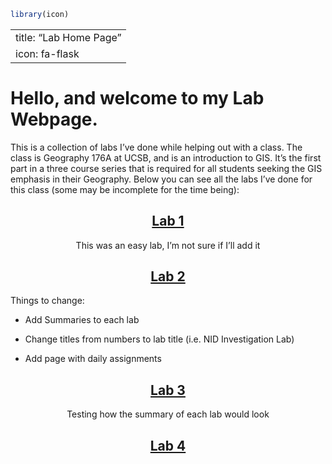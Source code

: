```r
library(icon)
```

---
title: "Lab Home Page"
icon: fa-flask
---

# Hello, and welcome to my Lab Webpage. 

This is a collection of labs I've done while helping out with a class. The class is Geography 176A at UCSB, and is an introduction to GIS. It's the first part in a three course series that is required for all students seeking the GIS emphasis in their Geography. Below you can see all the labs I've done for this class (some may be incomplete for the time being):

<center>

## [Lab 1]()

This was an easy lab, I'm not sure if I'll add it

## [Lab 2](https://iamryane.github.io/geog176A_labs/lab-02.html)

</center>

Things to change:
 
  - Add Summaries to each lab
  
  - Change titles from numbers to lab title (i.e. NID Investigation Lab)
  
  - Add page with daily assignments
  
<center>

## [Lab 3](https://iamryane.github.io/geog176A_labs/lab-03.html)

Testing how the summary of each lab would look

## [Lab 4](https://iamryane.github.io/geog176A_labs/lab-03.html)

</center>